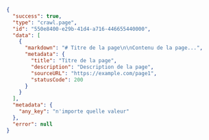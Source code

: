 ```json
{
  "success": true,
  "type": "crawl.page", 
  "id": "550e8400-e29b-41d4-a716-446655440000",
  "data": [
    {
      "markdown": "# Titre de la page\n\nContenu de la page...",
      "metadata": {
        "title": "Titre de la page",
        "description": "Description de la page",
        "sourceURL": "https://example.com/page1",
        "statusCode": 200
      }
    }
  ],
  "metadata": {
    "any_key": "n'importe quelle valeur"
  },
  "error": null
}
```
